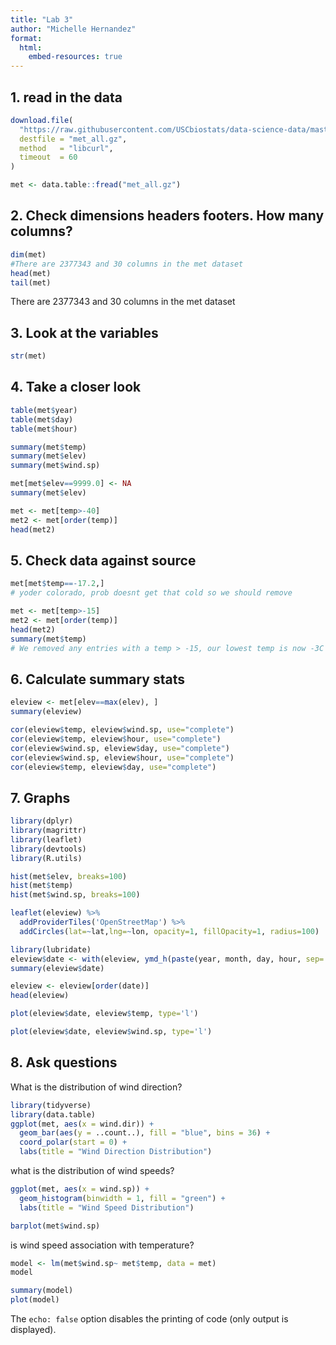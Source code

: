 ```yaml
---
title: "Lab 3"
author: "Michelle Hernandez"
format:
  html:
    embed-resources: true
---
```


## 1. read in the data

```r
download.file(
  "https://raw.githubusercontent.com/USCbiostats/data-science-data/master/02_met/met_all.gz",
  destfile = "met_all.gz",
  method   = "libcurl",
  timeout  = 60
)

met <- data.table::fread("met_all.gz")

```

## 2. Check dimensions headers footers. How many columns?

```r
dim(met)
#There are 2377343 and 30 columns in the met dataset
head(met)
tail(met)

```

There are 2377343 and 30 columns in the met dataset

## 3. Look at the variables

```r
str(met)

```

## 4. Take a closer look

```r
table(met$year)
table(met$day)
table(met$hour)

summary(met$temp)
summary(met$elev)
summary(met$wind.sp)

met[met$elev==9999.0] <- NA
summary(met$elev)

met <- met[temp>-40]
met2 <- met[order(temp)]
head(met2)

```

## 5. Check data against source

```r
met[met$temp==-17.2,]
# yoder colorado, prob doesnt get that cold so we should remove

met <- met[temp>-15]
met2 <- met[order(temp)]
head(met2)
summary(met$temp)
# We removed any entries with a temp > -15, our lowest temp is now -3C which is reasonable

```

## 6. Calculate summary stats

```r
eleview <- met[elev==max(elev), ]
summary(eleview)

cor(eleview$temp, eleview$wind.sp, use="complete")
cor(eleview$temp, eleview$hour, use="complete")
cor(eleview$wind.sp, eleview$day, use="complete")
cor(eleview$wind.sp, eleview$hour, use="complete")
cor(eleview$temp, eleview$day, use="complete")

```

## 7. Graphs

```r

library(dplyr) 
library(magrittr)
library(leaflet)
library(devtools)
library(R.utils)
```

```r

hist(met$elev, breaks=100)
hist(met$temp)
hist(met$wind.sp, breaks=100)

leaflet(eleview) %>%
  addProviderTiles('OpenStreetMap') %>% 
  addCircles(lat=~lat,lng=~lon, opacity=1, fillOpacity=1, radius=100)

library(lubridate)
eleview$date <- with(eleview, ymd_h(paste(year, month, day, hour, sep= ' ')))
summary(eleview$date)

eleview <- eleview[order(date)]
head(eleview)

plot(eleview$date, eleview$temp, type='l')

plot(eleview$date, eleview$wind.sp, type='l')

```

## 8. Ask questions

What is the distribution of wind direction?

```r
library(tidyverse)
library(data.table)
ggplot(met, aes(x = wind.dir)) +
  geom_bar(aes(y = ..count..), fill = "blue", bins = 36) +
  coord_polar(start = 0) +
  labs(title = "Wind Direction Distribution")

```

what is the distribution of wind speeds?

```r
ggplot(met, aes(x = wind.sp)) +
  geom_histogram(binwidth = 1, fill = "green") +
  labs(title = "Wind Speed Distribution")

```

```r
barplot(met$wind.sp)

```

is wind speed association with temperature?

```r
model <- lm(met$wind.sp~ met$temp, data = met)
model

summary(model)
plot(model)
```

The `echo: false` option disables the printing of code (only output is displayed).
